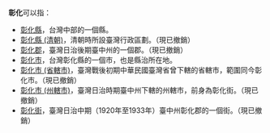 '''彰化'''可以指：
* [[彰化縣|彰化縣]]，台灣中部的一個縣。
* [[彰化縣_(清朝)|彰化縣 (清朝)]]，清朝時所設臺灣行政區劃。（現已撤銷）
* [[彰化郡|彰化郡]]，臺灣日治後期臺中州的一個郡。（現已撤銷）
* [[彰化市|彰化市]]，台灣彰化縣的一個市，也是縣治所在地。
* [[彰化市_(省轄市)|彰化市 (省轄市)]]，臺灣戰後初期中華民國臺灣省曾下轄的省轄市，範圍同今彰化市。（現已撤銷）
* [[彰化市_(州轄市)|彰化市 (州轄市)]]，臺灣日治時期臺中州下轄的州轄市，前身為彰化街。（現已撤銷）
* [[彰化街|彰化街]]，臺灣日治中期（1920年至1933年）臺中州彰化郡的一個街。（現已撤銷）
{{disambig|cat=二字臺灣地名消歧義}}